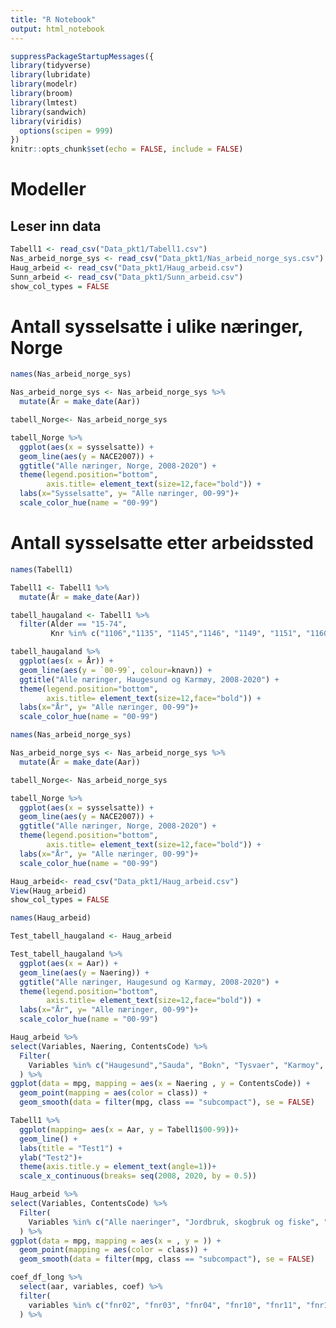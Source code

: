 ```yaml
---
title: "R Notebook"
output: html_notebook 
---
```


```r
suppressPackageStartupMessages({
library(tidyverse)
library(lubridate)
library(modelr)
library(broom)
library(lmtest)
library(sandwich)
library(viridis)
  options(scipen = 999)
})
knitr::opts_chunk$set(echo = FALSE, include = FALSE)
```

# Modeller

## Leser inn data

```r
Tabell1 <- read_csv("Data_pkt1/Tabell1.csv")
Nas_arbeid_norge_sys <- read_csv("Data_pkt1/Nas_arbeid_norge_sys.csv")
Haug_arbeid <- read_csv("Data_pkt1/Haug_arbeid.csv")
Sunn_arbeid <- read_csv("Data_pkt1/Sunn_arbeid.csv")
show_col_types = FALSE
```

# Antall sysselsatte i ulike næringer, Norge

```r
names(Nas_arbeid_norge_sys)
```

```r
Nas_arbeid_norge_sys <- Nas_arbeid_norge_sys %>% 
  mutate(År = make_date(Aar))
```

```r
tabell_Norge<- Nas_arbeid_norge_sys

tabell_Norge %>% 
  ggplot(aes(x = sysselsatte)) +
  geom_line(aes(y = NACE2007)) +
  ggtitle("Alle næringer, Norge, 2008-2020") + 
  theme(legend.position="bottom",
        axis.title= element_text(size=12,face="bold")) +
  labs(x="Sysselsatte", y= "Alle næringer, 00-99")+ 
  scale_color_hue(name = "00-99")
```


# Antall sysselsatte etter arbeidssted


```r
names(Tabell1)
```

```r
Tabell1 <- Tabell1 %>% 
  mutate(År = make_date(Aar))
```

```r
tabell_haugaland <- Tabell1 %>% 
  filter(Alder == "15-74",
         Knr %in% c("1106","1135", "1145","1146", "1149", "1151", "1160"))

tabell_haugaland %>% 
  ggplot(aes(x = År)) +
  geom_line(aes(y = `00-99`, colour=knavn)) +
  ggtitle("Alle næringer, Haugesund og Karmøy, 2008-2020") + 
  theme(legend.position="bottom",
        axis.title= element_text(size=12,face="bold")) +
  labs(x="År", y= "Alle næringer, 00-99")+
  scale_color_hue(name = "00-99")
```

```r
names(Nas_arbeid_norge_sys)
```

```r
Nas_arbeid_norge_sys <- Nas_arbeid_norge_sys %>% 
  mutate(År = make_date(Aar))
```

```r
tabell_Norge<- Nas_arbeid_norge_sys

tabell_Norge %>% 
  ggplot(aes(x = sysselsatte)) +
  geom_line(aes(y = NACE2007)) +
  ggtitle("Alle næringer, Norge, 2008-2020") + 
  theme(legend.position="bottom",
        axis.title= element_text(size=12,face="bold")) +
  labs(x="År", y= "Alle næringer, 00-99")+
  scale_color_hue(name = "00-99")
```

```r
Haug_arbeid<- read_csv("Data_pkt1/Haug_arbeid.csv")
View(Haug_arbeid)
show_col_types = FALSE
```

```r
names(Haug_arbeid)
```


```r
Test_tabell_haugaland <- Haug_arbeid

Test_tabell_haugaland %>% 
  ggplot(aes(x = Aar)) +
  geom_line(aes(y = Naering)) +
  ggtitle("Alle næringer, Haugesund og Karmøy, 2008-2020") + 
  theme(legend.position="bottom",
        axis.title= element_text(size=12,face="bold")) +
  labs(x="År", y= "Alle næringer, 00-99")+
  scale_color_hue(name = "00-99")
```


```r
Haug_arbeid %>% 
select(Variables, Naering, ContentsCode) %>% 
  Filter(
    Variables %in% c("Haugesund","Sauda", "Bokn", "Tysvaer", "Karmoy", "Utsira", "Vindafjord")
  ) %>% 
ggplot(data = mpg, mapping = aes(x = Naering , y = ContentsCode)) + 
  geom_point(mapping = aes(color = class)) + 
  geom_smooth(data = filter(mpg, class == "subcompact"), se = FALSE)
```






```r
Tabell1 %>% 
  ggplot(mapping= aes(x = Aar, y = Tabell1$00-99))+
  geom_line() + 
  labs(title = "Test1") + 
  ylab("Test2")+
  theme(axis.title.y = element_text(angle=1))+
  scale_x_continuous(breaks= seq(2008, 2020, by = 0.5))
```
 

```r
Haug_arbeid %>% 
select(Variables, ContentsCode) %>% 
  Filter(
    Variables %in% c("Alle naeringer", "Jordbruk, skogbruk og fiske", "Bergverksdrift og utvinning", "Industri", "Elektrisitet, vann og renevasjon", "Bygge- og anleggsvirksomhet","Varehandel, reparasjon av motorvogner", "Transport og lagring", "Overnattings- og serveringsvriksomhet", "Informasjon og kommunikasjon", "Finansiering og forsikring ", "Teknisk tjenesteyting, eiendosmdrift", "Forretningsmessig tjenesteyting", "Off.adm., forsvar, sosialforsikring", "Undervisning", "Helse- og sosialtjenester", "Personlig tjenesteyting", "Uoppgitt")
  ) %>% 
ggplot(data = mpg, mapping = aes(x = , y = )) + 
  geom_point(mapping = aes(color = class)) + 
  geom_smooth(data = filter(mpg, class == "subcompact"), se = FALSE)
```


```r
coef_df_long %>% 
  select(aar, variables, coef) %>% 
  filter(
    variables %in% c("fnr02", "fnr03", "fnr04", "fnr10", "fnr11", "fnr12", "fnr14")
  ) %>% 
```


